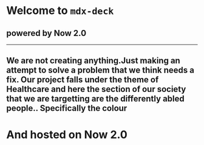 # Welcome to `mdx-deck`
## powered by Now 2.0
---
We are not creating anything.Just making an attempt to solve a problem that we think needs a fix.
Our project falls under the theme of Healthcare and here the section of our society that we are targetting are the differently abled people..
Specifically the colour 
---
# And hosted on Now 2.0

